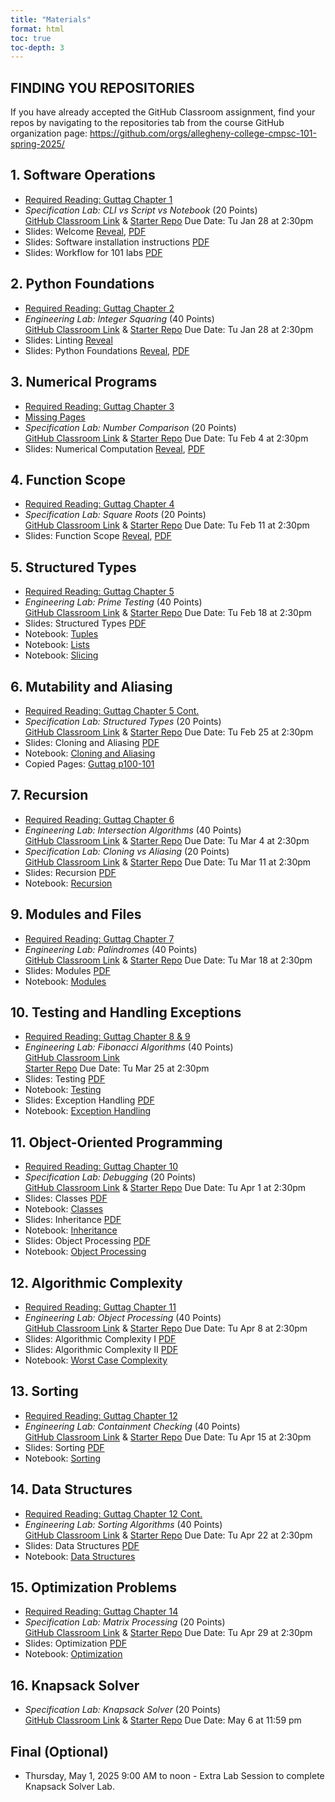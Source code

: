 ```yaml
---
title: "Materials"
format: html
toc: true
toc-depth: 3
---
```


::: {.callout-tip}
## FINDING YOU REPOSITORIES
If you have already accepted the GitHub Classroom assignment, find your
repos by navigating to the repositories tab from the course GitHub organization page:
[https://github.com/orgs/allegheny-college-cmpsc-101-spring-2025/](https://github.com/orgs/allegheny-college-cmpsc-101-spring-2025/)
:::

## 1. Software Operations

- [Required Reading: Guttag Chapter 1](https://mitpress.ublish.com/ebook/itcapup3-preview/12609/1)
- _Specification Lab: CLI vs Script vs Notebook_ (20 Points)  
  [GitHub Classroom Link](https://classroom.github.com/a/zOUX3b76) &
  [Starter Repo](https://github.com/allegheny-college-cmpsc-101-spring-2025/cli-vs-script-starter/blob/main/README.md)
  Due Date: Tu Jan 28 at 2:30pm
- Slides: Welcome [Reveal](slides/01-welcome.qmd), [PDF](slides/01-welcome.pdf)
- Slides: Software installation instructions [PDF](slides/01-software-installation.pdf)
- Slides: Workflow for 101 labs [PDF](slides/02-workflow.pdf)

<!-- need to separate and focus on running a script with python interpreter, not in 100! -->

## 2. Python Foundations

- [Required Reading: Guttag Chapter 2](https://mitpress.ublish.com/ebook/itcapup3-preview/12609/11)
- _Engineering Lab: Integer Squaring_ (40 Points)  
  [GitHub Classroom Link](https://classroom.github.com/a/ooW4JapU) &
  [Starter Repo](https://github.com/allegheny-college-cmpsc-101-spring-2025/integer-squaring-starter/blob/main/README.md)
  Due Date: Tu Jan 28 at 2:30pm
- Slides: Linting [Reveal](slides/03-linting.qmd)
- Slides: Python Foundations [Reveal](slides/04-python-foundations.qmd), [PDF](slides/04-python-foundations.pdf)

## 3. Numerical Programs

- [Required Reading: Guttag Chapter 3](https://books.google.com/books?id=f57uDwAAQBAJ&pg=PA45&source=gbs_toc_r&cad=1#v=onepage&q&f=false)
- [Missing Pages](/images/pages.pdf)
- _Specification Lab: Number Comparison_ (20 Points)  
  [GitHub Classroom Link](https://classroom.github.com/a/mICABI0R) &
  [Starter Repo](https://github.com/allegheny-college-cmpsc-101-spring-2025/number-comparison-starter/blob/main/README.md)
  Due Date: Tu Feb 4 at 2:30pm
- Slides: Numerical Computation [Reveal](slides/05-numerical-computation.qmd), [PDF](slides/05-numerical-computation.pdf)

## 4. Function Scope

- [Required Reading: Guttag Chapter 4](syll/syllabus.qmd#online-resources-and-course-materials)
- _Specification Lab: Square Roots_ (20 Points)  
  [GitHub Classroom Link](https://classroom.github.com/a/QWIz3_-k) &
  [Starter Repo](https://github.com/allegheny-college-cmpsc-101-spring-2025/square-roots-starter/blob/main/README.md)
  Due Date: Tu Feb 11 at 2:30pm
- Slides: Function Scope [Reveal](slides/07-function-scope.qmd), [PDF](slides/07-function-scope.pdf)

## 5. Structured Types

- [Required Reading: Guttag Chapter 5](syll/syllabus.qmd#online-resources-and-course-materials)
- _Engineering Lab: Prime Testing_ (40 Points)  
  [GitHub Classroom Link](https://classroom.github.com/a/SarG04oP)  &
  [Starter Repo](https://github.com/allegheny-college-cmpsc-101-spring-2025/prime-testing-starter/blob/main/README.md)
  Due Date: Tu Feb 18 at 2:30pm
- Slides: Structured Types [PDF](slides/08-structured-types.pdf)
- Notebook: [Tuples](code/20250210_structured_types_tuples.ipynb)
- Notebook: [Lists](code/20250210_structured_types_lists.ipynb)
- Notebook: [Slicing](code/20250210_strings_and_slicing.ipynb)

## 6. Mutability and Aliasing

- [Required Reading: Guttag Chapter 5 Cont.](syll/syllabus.qmd#online-resources-and-course-materials)
- _Specification Lab: Structured Types_ (20 Points)  
  [GitHub Classroom Link](https://classroom.github.com/a/QbhzLzHP) &
  [Starter Repo](https://github.com/allegheny-college-cmpsc-101-spring-2025/structured-types-starter/blob/main/README.md)
  Due Date: Tu Feb 25 at 2:30pm
- Slides: Cloning and Aliasing [PDF](slides/09-cloning-aliasing-listcomp.pdf)
- Notebook: [Cloning and Aliasing](code/20250217_cloning_aliasing_listcomp.ipynb)
- Copied Pages: [Guttag p100-101](images/p100-101.pdf)

## 7. Recursion

- [Required Reading: Guttag Chapter 6](syll/syllabus.qmd#online-resources-and-course-materials)
- _Engineering Lab: Intersection Algorithms_ (40 Points)  
  [GitHub Classroom Link](https://classroom.github.com/a/A7lyo5T7) &
  [Starter Repo](https://github.com/allegheny-college-cmpsc-101-spring-2025/intersection-algorithms-starter/blob/main/README.md)
  Due Date: Tu Mar 4 at 2:30pm
- _Specification Lab: Cloning vs Aliasing_ (20 Points)  
  [GitHub Classroom Link](https://classroom.github.com/a/VSd0LY4u) &
  [Starter Repo](https://github.com/allegheny-college-cmpsc-101-spring-2025/container-cloning-starter/blob/main/README.md)
  Due Date: Tu Mar 11 at 2:30pm
- Slides: Recursion [PDF](slides/10-recursion.pdf)
- Notebook: [Recursion](code/20250224_recursion.ipynb)

## 9. Modules and Files

- [Required Reading: Guttag Chapter 7](syll/syllabus.qmd#online-resources-and-course-materials)
- _Engineering Lab: Palindromes_ (40 Points)  
  [GitHub Classroom Link](https://classroom.github.com/a/SV9QbIqo) &
  [Starter Repo](https://github.com/allegheny-college-cmpsc-101-spring-2025/palindrome-checker-starter/blob/main/README.md)
  Due Date: Tu Mar 18 at 2:30pm
- Slides: Modules [PDF](slides/11-importing.pdf)
- Notebook: [Modules](code/20250310_importing.ipynb)

## 10. Testing and Handling Exceptions

- [Required Reading: Guttag Chapter 8 & 9](syll/syllabus.qmd#online-resources-and-course-materials)
- _Engineering Lab: Fibonacci Algorithms_ (40 Points)  
  [GitHub Classroom Link](https://classroom.github.com/a/T72tG_49)  
  [Starter Repo](https://github.com/allegheny-college-cmpsc-101-spring-2025/fibonacci-algorithms-starter/blob/main/README.md)
  Due Date: Tu Mar 25 at 2:30pm
- Slides: Testing [PDF](slides/12-testing-debugging.pdf)
- Notebook: [Testing](code/20250317_testing_debugging.ipynb)
- Slides: Exception Handling [PDF](slides/13-exception-handling.pdf)
- Notebook: [Exception Handling](code/20250319_exception_handling.ipynb)

## 11. Object-Oriented Programming

- [Required Reading: Guttag Chapter 10](syll/syllabus.qmd#online-resources-and-course-materials)
- _Specification Lab: Debugging_ (20 Points)  
  [GitHub Classroom Link](https://classroom.github.com/a/jHygamEQ) &
  [Starter Repo](https://github.com/allegheny-college-cmpsc-101-spring-2025/debugging-functions-starter/blob/main/README.md)
  Due Date: Tu Apr 1 at 2:30pm
- Slides: Classes [PDF](slides/14-classes.pdf)
- Notebook: [Classes](code/20250326_classes.ipynb)
- Slides: Inheritance [PDF](slides/15-inheritance.pdf)
- Notebook: [Inheritance](code/20250326_inheritance.ipynb)
- Slides: Object Processing [PDF](slides/16-object-processing.pdf)
- Notebook: [Object Processing](code/20250326_object_processing.ipynb)

## 12. Algorithmic Complexity

- [Required Reading: Guttag Chapter 11](syll/syllabus.qmd#online-resources-and-course-materials)
- _Engineering Lab: Object Processing_  (40 Points)  
  [GitHub Classroom Link](https://classroom.github.com/a/y_mPxZgB) &
  [Starter Repo](https://github.com/allegheny-college-cmpsc-101-spring-2025/debugging-starter/blob/main/README.md)
  Due Date: Tu Apr 8 at 2:30pm
- Slides: Algorithmic Complexity I [PDF](slides/17-algorithmic-complexity-1.pdf)
- Slides: Algorithmic Complexity II [PDF](slides/18-algorithmic-complexity-2.pdf)
- Notebook: [Worst Case Complexity](code/20250401_complexity.ipynb)
 
## 13. Sorting

- [Required Reading: Guttag Chapter 12](syll/syllabus.qmd#online-resources-and-course-materials)
- _Engineering Lab: Containment Checking_ (40 Points)  
  [GitHub Classroom Link](https://classroom.github.com/a/klhVmI-v) &
  [Starter Repo](https://github.com/allegheny-college-cmpsc-101-spring-2025/containment-checking-starter/blob/main/README.md)
  Due Date: Tu Apr 15 at 2:30pm
- Slides: Sorting [PDF](slides/19-sorting.pdf)
- Notebook: [Sorting](code/20250409_sorting.ipynb)

## 14. Data Structures

- [Required Reading: Guttag Chapter 12 Cont.](syll/syllabus.qmd#online-resources-and-course-materials)
- _Engineering Lab: Sorting Algorithms_ (40 Points)  
  [GitHub Classroom Link](https://classroom.github.com/a/dJOP_g4B) &
  [Starter Repo](https://github.com/allegheny-college-cmpsc-101-spring-2025/sorting-algorithms-starter/blob/main/README.md)
  Due Date: Tu Apr 22 at 2:30pm
- Slides: Data Structures [PDF](slides/20-data-structures.pdf)
- Notebook: [Data Structures](code/20250414_data_structures.ipynb)

## 15. Optimization Problems

- [Required Reading: Guttag Chapter 14](syll/syllabus.qmd#online-resources-and-course-materials)
- _Specification Lab: Matrix Processing_ (20 Points)  
  [GitHub Classroom Link](https://classroom.github.com/a/8a4B6vlM) &
  [Starter Repo](https://github.com/allegheny-college-cmpsc-101-spring-2025/matrix-starter/blob/main/README.md)
  Due Date: Tu Apr 29 at 2:30pm
- Slides: Optimization [PDF](slides/21-optimization.pdf)
- Notebook: [Optimization](code/20250422_optimization.ipynb)

## 16. Knapsack Solver

- _Specification Lab: Knapsack Solver_ (20 Points)  
  [GitHub Classroom Link](https://classroom.github.com/a/nzhl5S8B) &
  [Starter Repo](https://github.com/allegheny-college-cmpsc-101-spring-2025/knapsack-solver-starter/blob/main/README.md)
  Due Date: May 6 at 11:59 pm

## Final (Optional)

- Thursday, May 1, 2025 9:00 AM to noon - Extra Lab Session to complete Knapsack Solver Lab.
